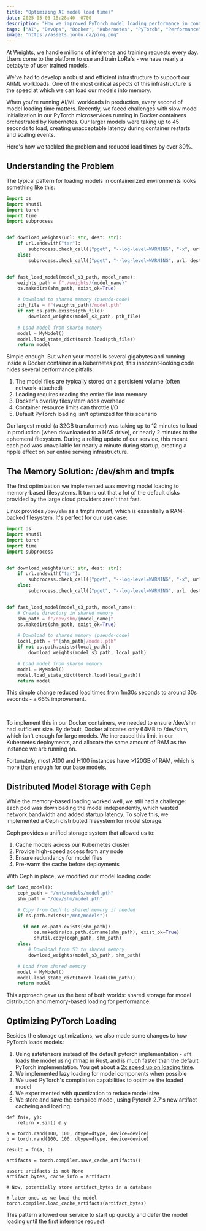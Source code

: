 ```yaml
---
title: "Optimizing AI model load times"
date: 2025-05-03 15:28:40 -0700
description: "How we improved PyTorch model loading performance in containerized environments using memory-based filesystems and distributed storage."
tags: ["AI", "DevOps", "Docker", "Kubernetes", "PyTorch", "Performance"]
image: "https://assets.jonlu.ca/ping.png"
---
```


At [Weights](https://www.weights.com), we handle millions of inference and training requests every day. Users come to the platform to use and train LoRa's - we have nearly a petabyte of user trained models.

We've had to develop a robust and efficient infrastructure to support our AI/ML workloads. One of the most critical aspects of this infrastructure is the speed at which we can load our models into memory.

When you're running AI/ML workloads in production, every second of model loading time matters. Recently, we faced challenges with slow model initialization in our PyTorch microservices running in Docker containers orchestrated by Kubernetes. Our larger models were taking up to 45 seconds to load, creating unacceptable latency during container restarts and scaling events.

Here's how we tackled the problem and reduced load times by over 80%.

## Understanding the Problem

The typical pattern for loading models in containerized environments looks something like this:

```python
import os
import shutil
import torch
import time
import subprocess


def download_weights(url: str, dest: str):
    if url.endswith("tar"):
        subprocess.check_call(["pget", "--log-level=WARNING", "-x", url, dest], close_fds=False)
    else:
        subprocess.check_call(["pget", "--log-level=WARNING", url, dest], close_fds=False)


def fast_load_model(model_s3_path, model_name):
    weights_path = f"./weights/{model_name}"
    os.makedirs(shm_path, exist_ok=True)

    # Download to shared memory (pseudo-code)
    pth_file = f"{weights_path}/model.pth"
    if not os.path.exists(pth_file):
        download_weights(model_s3_path, pth_file)

    # Load model from shared memory
    model = MyModel()
    model.load_state_dict(torch.load(pth_file))
    return model
```

Simple enough. But when your model is several gigabytes and running inside a Docker container in a Kubernetes pod, this innocent-looking code hides several performance pitfalls:

1. The model files are typically stored on a persistent volume (often network-attached)
2. Loading requires reading the entire file into memory
3. Docker's overlay filesystem adds overhead
4. Container resource limits can throttle I/O
5. Default PyTorch loading isn't optimized for this scenario

Our largest model (a 32GB transformer) was taking up to 12 minutes to load in production (when downloaded to a NAS drive), or nearly 2 minutes to the ephemeral filesystem. During a rolling update of our service, this meant each pod was unavailable for nearly a minute during startup, creating a ripple effect on our entire serving infrastructure.

## The Memory Solution: /dev/shm and tmpfs

The first optimization we implemented was moving model loading to memory-based filesystems. It turns out that a lot of the default disks provided by the large cloud providers aren't that fast.

Linux provides `/dev/shm` as a tmpfs mount, which is essentially a RAM-backed filesystem. It's perfect for our use case:

```python
import os
import shutil
import torch
import time
import subprocess


def download_weights(url: str, dest: str):
    if url.endswith("tar"):
        subprocess.check_call(["pget", "--log-level=WARNING", "-x", url, dest], close_fds=False)
    else:
        subprocess.check_call(["pget", "--log-level=WARNING", url, dest], close_fds=False)


def fast_load_model(model_s3_path, model_name):
    # Create directory in shared memory
    shm_path = f"/dev/shm/{model_name}"
    os.makedirs(shm_path, exist_ok=True)

    # Download to shared memory (pseudo-code)
    local_path = f"{shm_path}/model.pth"
    if not os.path.exists(local_path):
        download_weights(model_s3_path, local_path)

    # Load model from shared memory
    model = MyModel()
    model.load_state_dict(torch.load(local_path))
    return model
```

This simple change reduced load times from 1m30s seconds to around 30s seconds - a 66% improvement.

<Image file="file_system_download.png" footnote="Downloading directly to the filesystem." />
<Image file="in_memory_download.png" footnote="Distance from Centreville, Virginia to Sydney, Australia" />

To implement this in our Docker containers, we needed to ensure /dev/shm had sufficient size. By default, Docker allocates only 64MB to /dev/shm, which isn't enough for large models. We increased this limit in our Kubernetes deployments, and allocate the same amount of RAM as the instance we are running on.

Fortunately, most A100 and H100 instances have >120GB of RAM, which is more than enough for our base models.

## Distributed Model Storage with Ceph

While the memory-based loading worked well, we still had a challenge: each pod was downloading the model independently, which wasted network bandwidth and added startup latency. To solve this, we implemented a Ceph distributed filesystem for model storage.

Ceph provides a unified storage system that allowed us to:

1. Cache models across our Kubernetes cluster
2. Provide high-speed access from any node
3. Ensure redundancy for model files
4. Pre-warm the cache before deployments

With Ceph in place, we modified our model loading code:

```python
def load_model():
    ceph_path = "/mnt/models/model.pth"
    shm_path = "/dev/shm/model.pth"

    # Copy from Ceph to shared memory if needed
    if os.path.exists("/mnt/models"):

      if not os.path.exists(shm_path):
          os.makedirs(os.path.dirname(shm_path), exist_ok=True)
          shutil.copy(ceph_path, shm_path)
    else:
        # Download from S3 to shared memory
        download_weights(model_s3_path, shm_path)

    # Load from shared memory
    model = MyModel()
    model.load_state_dict(torch.load(shm_path))
    return model
```

This approach gave us the best of both worlds: shared storage for model distribution and memory-based loading for performance.

## Optimizing PyTorch Loading

Besides the storage optimizations, we also made some changes to how PyTorch loads models:

1. Using safetensors instead of the default pytorch implementation - `sft` loads the model using mmap in Rust, and is much faster than the default PyTorch implementation. You get about a [2x speed up on loading time](https://huggingface.co/docs/safetensors/en/speed).
2. We implemented lazy loading for model components when possible
3. We used PyTorch's compilation capabilities to optimize the loaded model
4. We experimented with quantization to reduce model size
5. We store and save the compiled model, using Pytorch 2.7's new artifact cacheing and loading.

```python@torch.compile
def fn(x, y):
    return x.sin() @ y

a = torch.rand(100, 100, dtype=dtype, device=device)
b = torch.rand(100, 100, dtype=dtype, device=device)

result = fn(a, b)

artifacts = torch.compiler.save_cache_artifacts()

assert artifacts is not None
artifact_bytes, cache_info = artifacts

# Now, potentially store artifact_bytes in a database

# later one, as we load the model
torch.compiler.load_cache_artifacts(artifact_bytes)
```

This pattern allowed our service to start up quickly and defer the model loading until the first inference request.

